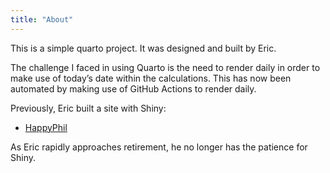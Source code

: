 ```yaml
---
title: "About"
---
```


This is a simple quarto project. It was designed and built by Eric.

The challenge I faced in using Quarto is the need to render daily in order to make use of today's date 
within the calculations. This has now been automated by making use of GitHub Actions to render daily.



Previously, Eric built a site with Shiny:

- [HappyPhil](http://happyphil.servebeer.com)

As Eric rapidly approaches retirement, he no longer has the patience for Shiny.